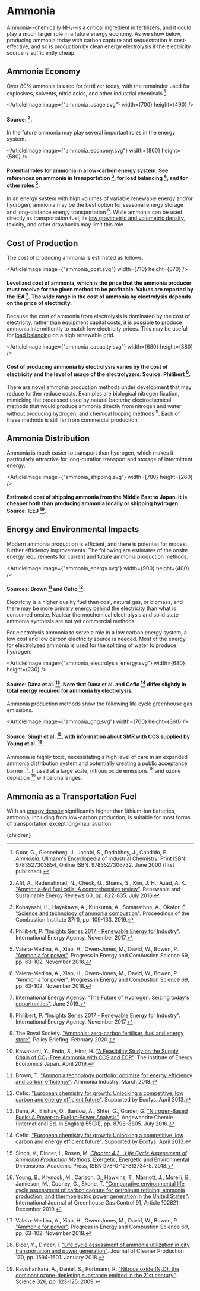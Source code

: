 



# Ammonia

Ammonia--chemically NH₃--is a critical ingredient in fertilizers, and it could play a much larger role in a future energy economy. As we show below, producing ammonia today with carbon capture and sequestration is cost-effective, and so is production by clean energy electrolysis if the electricity source is sufficiently cheap.

## Ammonia Economy
Over 80% ammonia is used for fertilizer today, with the remainder used for explosives, solvents, nitric acids, and other industrial chemicals [^9].

<ArticleImage image={"ammonia_usage.svg"} width={700} height={490} />
#### Source: [^1].

In the future ammonia may play several important roles in the energy system.

<ArticleImage image={"ammonia_economy.svg"} width={860} height={580} />
#### Potential roles for ammonia in a low-carbon energy system. See references on ammonia in transportation [^13], for load balancing [^15], and for other roles [^22].

In an energy system with high volumes of variable renewable energy and/or hydrogen, ammonia may be the best option for seasonal energy storage and long-distance energy transportation [^22]. While ammonia can be used directly as transportation fuel, its [low gravimetric and volumetric density](/energy/energy_distribution/transpo_fuels), toxicity, and other drawbacks may limit this role.

<AmmoniaAsStorageSolution />

## Cost of Production
The cost of producing ammonia is estimated as follows.

<ArticleImage image={"ammonia_cost.svg"} width={710} height={370} />
#### Levelized cost of ammonia, which is the price that the ammonia producer must receive for the given method to be profitable. Values are reported by the IEA [^10]. The wide range in the cost of ammonia by electrolysis depends on the price of electricity.

Because the cost of ammonia from electrolysis is dominated by the cost of electricity, rather than equipment capital costs, it is possible to produce ammonia intermittently to match low electricity prices. This may be useful for [load balancing](/energy/energy_distribution/load_balancing) on a high renewable grid.

<ArticleImage image={"ammonia_capacity.svg"} width={680} height={380} />
#### Cost of producing ammonia by electrolysis varies by the cost of electricity and the level of usage of the electrolyzers. Source: Philibert [^15].

<LowCarbonAmmoniaPlantsSolution />

There are novel ammonia production methods under development that may reduce further reduce costs. Examples are biological nitrogen fixation, mimicking the processed used by natural bacteria; electrochemical methods that would produce ammonia directly from nitrogen and water without producing hydrogen; and chemical looping methods [^18]. Each of these methods is still far from commercial production.

## Ammonia Distribution
Ammonia is much easier to transport than hydrogen, which makes it particularly attractive for long-duration transport and storage of intermittent energy.

<ArticleImage image={"ammonia_shipping.svg"} width={780} height={260} />
#### Estimated cost of shipping ammonia from the Middle East to Japan. It is cheaper both than producing ammonia locally or shipping hydrogen. Source: IEEJ [^11].

## Energy and Environmental Impacts
Modern ammonia production is efficient, and there is potential for modest further efficiency improvements. The following are estimates of the onsite energy requirements for current and future ammonia production methods.

<ArticleImage image={"ammonia_energy.svg"} width={900} height={400} />
#### Sources: Brown [^4] and Cefic [^5].

Electricity is a higher quality fuel than coal, natural gas, or biomass, and there may be more primary energy behind the electricity than what is consumed onsite. Nuclear thermochemical electrolysis and solid state ammonia synthesis are not yet commercial methods.

For electrolysis ammonia to serve a role in a low carbon energy system, a low cost and low carbon electricity source is needed. Most of the energy for electrolyzed ammonia is used for the splitting of water to produce hydrogen.

<ArticleImage image={"ammonia_electrolysis_energy.svg"} width={680} height={230} />
#### Source: Dana et al. [^6]. Note that Dana et al. and Cefic [^5] differ slightly in total energy required for ammonia by electrolysis.

Ammonia production methods show the following life cycle greenhouse gas emissions.

<ArticleImage image={"ammonia_ghg.svg"} width={700} height={360} />
#### Source: Singh et al. [^17], with information about SMR with CCS supplied by Young et al. [^23].

Ammonia is highly toxic, necessitating a high level of care in an expanded ammonia distribution system and potentially creating a public acceptance barrier [^22]. If used at a large scale, nitrous oxide emissions [^3] and ozone depletion [^16] will be challenges.

## Ammonia as a Transportation Fuel
With an [energy density](/energy/energy_distribution/transpo_fuels) significantly higher than lithium-ion batteries, ammonia, including from low-carbon production, is suitable for most forms of transportation except long-haul aviation.

<AmmoniaForShippingSolution />

[^1]: Afif, A., Radenahmad, N., Cheok, Q., Shams, S., Kim, J. H., Azad, A. K. ["Ammonia-fed fuel cells: A comprehensive review"](https://www.sciencedirect.com/science/article/abs/pii/S1364032116001611). Renewable and Sustainable Energy Reviews 60, pp. 822-835. July 2016.

[^2]: Al-Breiki, M., Bicer, Y. ["Comparative cost assessment of sustainable energy carriers produced from natural gas accounting for boil-off gas and social cost of carbon"](https://www.sciencedirect.com/science/article/pii/S2352484720312312). Energy Reports 6, pp. 1897-1909. November 2020.

[^3]: Bicer, Y., Dincer, I. ["Life cycle assessment of ammonia utilization in city transportation and power generation"](https://www.sciencedirect.com/science/article/pii/S0959652617322552). Journal of Cleaner Production 170, pp. 1594-1601. January 2018.

[^4]: Brown, T. ["Ammonia technology portfolio: optimize for energy efficiency and carbon efficiency"](https://ammoniaindustry.com/ammonia-technology-portfolio-optimize-for-energy-efficiency-and-carbon-efficiency/). Ammonia Industry. March 2018.

[^5]: Cefic. ["European chemistry for growth: Unlocking a competitive, low carbon and energy efficient future"](https://www.ctc-n.org/resources/european-chemistry-growth). Supported by Ecofys. April 2013.

[^6]: Dana, A., Elishav, O., Bardow, A., Shter, G., Grader, G. ["Nitrogen‐Based Fuels: A Power‐to‐Fuel‐to‐Power Analysis"](https://www.ncbi.nlm.nih.gov/pmc/articles/PMC5089635/). Angewandte Chemie (International Ed. in English) 55(31), pp. 8798–8805. July 2016.

[^7]: Dias, V., Pochet, M., Contino, F., Jeanmart, H. ["Energy and Economic Costs of Chemical Storage"](https://www.frontiersin.org/articles/10.3389/fmech.2020.00021/full). Frontiers in Mechanical Engineering 6. May 2020.

[^8]: DNV GL. ["Energy Transition Outlook 2019: Maritime Forecast to 2050"](https://eto.dnv.com/2019/Maritime/#maritime-top). September 2019.

[^9]: Goor, G., Glenneberg, J., Jacobi, S., Dadabhoy, J., Candido, E. [*Ammonia*](https://onlinelibrary.wiley.com/doi/10.1002/14356007.a02_143.pub3). Ullmann's Encyclopedia of Industrial Chemistry. Print ISBN: 9783527303854, Online ISBN: 9783527306732. June 2000 (first published).

[^10]: International Energy Agency. ["The Future of Hydrogen: Seizing today's opportunities"](https://www.iea.org/hydrogen2019/). June 2019.

[^11]: Kawakami, Y., Endo, S., Hirai, H. ["A Feasibility Study on the Supply Chain of CO₂-Free Ammonia with CCS and EOR"](https://eneken.ieej.or.jp/data/8371.pdf). The Institute of Energy Economics Japan. April 2019.

[^12]: Kim, K., Roh, G., Kim, W., Chun, K. ["A Preliminary Study on an Alternative Ship Propulsion System Fueled by Ammonia: Environmental and Economic Assessments"](https://www.mdpi.com/2077-1312/8/3/183/htm). Journal of Marine Science and Engineering 8(3):183. March 2020.

[^13]: Kobayashi, H., Hayakawa, A., Kunkuma, A., Somarathne, A., Okafor, E. ["Science and technology of ammonia combustion"](https://www.sciencedirect.com/science/article/pii/S1540748918306345). Proceedings of the Combustion Institute 37(1), pp. 109-133. 2019.

[^14]: Patonia, A., Poudineh, R. ["Ammonia as a storage solution for future decarbonized energy systems"](https://www.oxfordenergy.org/wpcms/wp-content/uploads/2020/11/Ammonia-as-a-storage-solution-for-future-decarbonized-systems-EL-42.pdf). The Oxford Institute for Energy Studies. November 2020.

[^15]: Philibert, P. ["Insights Series 2017 - Renewable Energy for Industry"](https://webstore.iea.org/insights-series-2017-renewable-energy-for-industry). International Energy Agency. November 2017.

[^16]: Ravishankara, A., Daniel, S., Portmann, R. ["Nitrous oxide (N₂O): the dominant ozone-depleting substance emitted in the 21st century"](https://www.ncbi.nlm.nih.gov/pubmed/19713491). Science 326, pp. 123-125. 2009.

[^17]: Singh, V., Dincer, I., Rosen, M. [*Chapter 4.2 - Life Cycle Assessment of Ammonia Production Methods*](https://www.sciencedirect.com/science/article/pii/B9780128137345000536). Exergetic, Energetic and Environmental Dimensions. Academic Press, ISBN 978-0-12-813734-5. 2018.

[^18]: The Royal Society. ["Ammonia: zero-carbon fertiliser, fuel and energy store"](https://royalsociety.org/topics-policy/projects/low-carbon-energy-programme/green-ammonia/). Policy Briefing. February 2020.

[^19]: ThyssenKrupp. ["Ammonia Plants"](https://www.thyssenkrupp-industrial-solutions.com/en/products-and-services/fertilizer-plants/ammonia-plants-by-uhde). Accessed December 10, 2020.

[^20]: TNO. ["Power-2-Fuel Cost Analysis"](https://smartport.nl/wp-content/uploads/2020/09/Cost-Analysis-Power-2-Fuel_def_2020.pdf). Prepared for SmartPort. September 2020.

[^21]: Valera-Median, A., Amer-Hatem, F., Azaz, A. K., Dedoussi, I. C., de Joannon, M., Fernandes, R. X., Glarborg, P., Hashemi, H., He, X., Mashruk. S., McGowan, J., Mounaim-Rouselle, C., Ortiz-Prado, A., Rossetti, I., Shu, B., Yehia, M., Xiao, H., Costa, M. ["Review on Ammonia as a Potential Fuel: From Synthesis to Economics"](https://pubs.acs.org/doi/10.1021/acs.energyfuels.0c03685). Energy and Fuels. February 2021.

[^22]: Valera-Medina, A., Xiao, H., Owen-Jones, M., David, W., Bowen, P. ["Ammonia for power"](https://www.sciencedirect.com/science/article/pii/S0360128517302320). Progress in Energy and Combustion Science 69, pp. 63-102. November 2018.

[^23]: Young, B., Krynock, M., Carlson, D., Hawkins, T., Marriott, J., Morelli, B., Jamieson, M., Cooney, G., Skone, T. ["Comparative environmental life cycle assessment of carbon capture for petroleum refining, ammonia production, and thermoelectric power generation in the United States"](https://www.sciencedirect.com/science/article/pii/S175058361830817X). International Journal of Greenhouse Gas Control 91, Article 102821. December 2019.

  <Article 
    focusAreaUrl={focusAreaUrl} 
    hierarchy={hierarchy} 
    site={site}
  >
    {children}
  </Article>